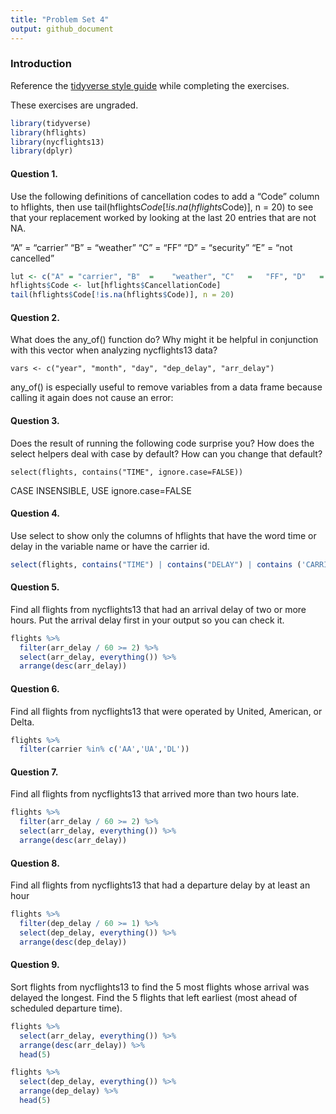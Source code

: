 ```yaml
---
title: "Problem Set 4"
output: github_document
---
```


### Introduction

Reference the [tidyverse style guide](https://style.tidyverse.org/) while completing the exercises. 

These exercises are ungraded.

```r
library(tidyverse)
library(hflights)
library(nycflights13)
library(dplyr)
```

#### Question 1. 

Use the following definitions of cancellation codes to add a "Code" column to hflights, then use tail(hflights$Code[!is.na(hflights$Code)], n = 20) to see that your replacement worked by looking at the last 20 entries that are not NA. 

"A"   =    "carrier"
"B"  =    "weather"
"C"   =   "FF"
"D"   =   "security"
"E"   =   "not cancelled"

```r
lut <- c("A" = "carrier", "B"  =    "weather", "C"   =   "FF", "D"   =   "security", "E"   =   "not cancelled")
hflights$Code <- lut[hflights$CancellationCode]
tail(hflights$Code[!is.na(hflights$Code)], n = 20)
```

#### Question 2. 

What does the any_of() function do? Why might it be helpful in conjunction with this vector when analyzing nycflights13 data?

`vars <- c("year", "month", "day", "dep_delay", "arr_delay")`

any_of() is especially useful to remove variables from a data frame because calling it again does not cause an error:

#### Question 3. 

Does the result of running the following code surprise you? How does the select helpers deal with case by default? How can you change that default?

`select(flights, contains("TIME", ignore.case=FALSE))`

CASE INSENSIBLE, USE ignore.case=FALSE 

#### Question 4. 

Use select to show only the columns of hflights that have the word time or delay in the variable name or have the carrier id.

```r
select(flights, contains("TIME") | contains("DELAY") | contains ('CARRIER'))
```

#### Question 5. 

Find all flights from nycflights13 that had an arrival delay of two or more hours. Put the arrival delay first in your output so you can check it.

```r
flights %>%
  filter(arr_delay / 60 >= 2) %>%
  select(arr_delay, everything()) %>%
  arrange(desc(arr_delay))
```
#### Question 6. 

Find all flights from nycflights13 that were operated by United, American, or Delta.
```r
flights %>%
  filter(carrier %in% c('AA','UA','DL'))
```


#### Question 7.

Find all flights from nycflights13 that arrived more than two hours late.

```r
flights %>%
  filter(arr_delay / 60 >= 2) %>%
  select(arr_delay, everything()) %>%
  arrange(desc(arr_delay))
```

#### Question 8. 

Find all flights from nycflights13 that had a departure delay by at least an hour

```r
flights %>%
  filter(dep_delay / 60 >= 1) %>%
  select(dep_delay, everything()) %>%
  arrange(desc(dep_delay))
```

#### Question 9. 

Sort flights from nycflights13 to find the 5 most flights whose arrival was delayed the longest. Find the 5 flights that left earliest (most ahead of scheduled departure time). 

```r
flights %>%
  select(arr_delay, everything()) %>%
  arrange(desc(arr_delay)) %>%
  head(5)

flights %>%
  select(dep_delay, everything()) %>%
  arrange(dep_delay) %>%
  head(5)
```

